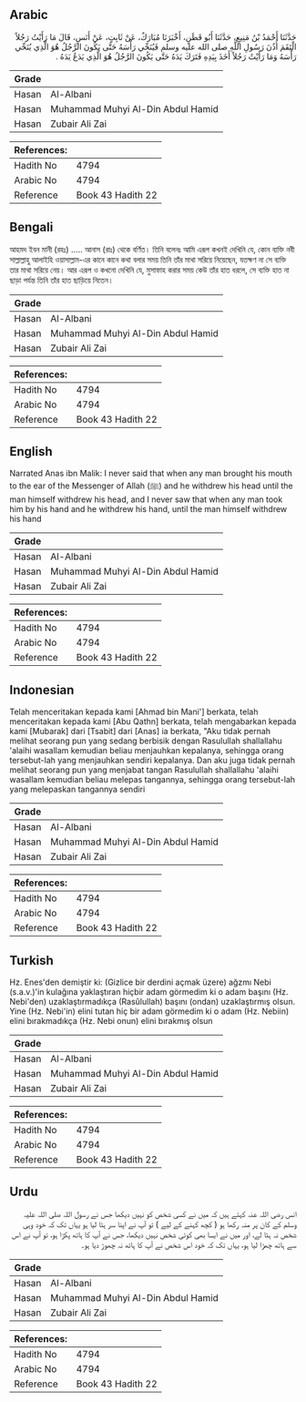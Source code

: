 ## Arabic


<div dir="rtl" lang="ar" style={{fontSize:'larger',backgroundColor:'#f8f9fa',padding:20}}>
حَدَّثَنَا أَحْمَدُ بْنُ مَنِيعٍ، حَدَّثَنَا أَبُو قَطَنٍ، أَخْبَرَنَا مُبَارَكٌ، عَنْ ثَابِتٍ، عَنْ أَنَسٍ، قَالَ مَا رَأَيْتُ رَجُلاً الْتَقَمَ أُذُنَ رَسُولِ اللَّهِ صلى الله عليه وسلم فَيُنَحِّي رَأْسَهُ حَتَّى يَكُونَ الرَّجُلُ هُوَ الَّذِي يُنَحِّي رَأْسَهُ وَمَا رَأَيْتُ رَجُلاً أَخَذَ بِيَدِهِ فَتَرَكَ يَدَهُ حَتَّى يَكُونَ الرَّجُلُ هُوَ الَّذِي يَدَعُ يَدَهُ ‏.‏
</div>
<div style={{backgroundColor:'#f8f9fa',padding:20, marginBottom: 10}}><table> <thead> <tr> <th>Grade</th> <th></th> </tr> </thead> <tbody> <tr><td>Hasan</td><td>Al-Albani</td></tr><tr><td>Hasan</td><td>Muhammad Muhyi Al-Din Abdul Hamid</td></tr><tr><td>Hasan</td><td>Zubair Ali Zai</td></tr></tbody></table><table> <thead> <tr> <th>References:</th> <th></th> </tr> </thead> <tbody><tr><td>Hadith No</td><td>4794</td></tr><tr><td>Arabic No</td><td>4794</td></tr><tr><td>Reference</td><td>Book 43 Hadith 22</td></tr></tbody></table></div>

## Bengali


<div dir="ltr" lang="bn" style={{fontSize:'larger',backgroundColor:'#f8f9fa',padding:20}}>
আহমদ ইবন মানী (রহঃ) ..... আনাস (রাঃ) থেকে বর্ণিত। তিনি বলেনঃ আমি এরূপ কখনই দেখিনি যে, কোন ব্যক্তি নবী সাল্লাল্লাহু আলাইহি ওয়াসাল্লাম-এর কানে কানে কথা বলার সময় তিনি তাঁর মাথা সরিয়ে নিয়েছেন, যতক্ষণ না সে ব্যক্তি তার মাথা সরিয়ে নেয়। আর এরূপ ও কখনো দেখিনি যে, মুসাফাহ করার সময় কেউ তাঁর হাত ধরলে, সে ব্যক্তি হাত না ছাড়া পর্যন্ত তিনি তাঁর হাত ছাড়িয়ে নিতেন।
</div>
<div style={{backgroundColor:'#f8f9fa',padding:20, marginBottom: 10}}><table> <thead> <tr> <th>Grade</th> <th></th> </tr> </thead> <tbody> <tr><td>Hasan</td><td>Al-Albani</td></tr><tr><td>Hasan</td><td>Muhammad Muhyi Al-Din Abdul Hamid</td></tr><tr><td>Hasan</td><td>Zubair Ali Zai</td></tr></tbody></table><table> <thead> <tr> <th>References:</th> <th></th> </tr> </thead> <tbody><tr><td>Hadith No</td><td>4794</td></tr><tr><td>Arabic No</td><td>4794</td></tr><tr><td>Reference</td><td>Book 43 Hadith 22</td></tr></tbody></table></div>

## English


<div dir="ltr" lang="en" style={{fontSize:'larger',backgroundColor:'#f8f9fa',padding:20}}>
Narrated Anas ibn Malik: I never said that when any man brought his mouth to the ear of the Messenger of Allah (ﷺ) and he withdrew his head until the man himself withdrew his head, and I never saw that when any man took him by his hand and he withdrew his hand, until the man himself withdrew his hand
</div>
<div style={{backgroundColor:'#f8f9fa',padding:20, marginBottom: 10}}><table> <thead> <tr> <th>Grade</th> <th></th> </tr> </thead> <tbody> <tr><td>Hasan</td><td>Al-Albani</td></tr><tr><td>Hasan</td><td>Muhammad Muhyi Al-Din Abdul Hamid</td></tr><tr><td>Hasan</td><td>Zubair Ali Zai</td></tr></tbody></table><table> <thead> <tr> <th>References:</th> <th></th> </tr> </thead> <tbody><tr><td>Hadith No</td><td>4794</td></tr><tr><td>Arabic No</td><td>4794</td></tr><tr><td>Reference</td><td>Book 43 Hadith 22</td></tr></tbody></table></div>

## Indonesian


<div dir="ltr" lang="id" style={{fontSize:'larger',backgroundColor:'#f8f9fa',padding:20}}>
Telah menceritakan kepada kami [Ahmad bin Mani'] berkata, telah menceritakan kepada kami [Abu Qathn] berkata, telah mengabarkan kepada kami [Mubarak] dari [Tsabit] dari [Anas] ia berkata, "Aku tidak pernah melihat seorang pun yang sedang berbisik dengan Rasulullah shallallahu 'alaihi wasallam kemudian beliau menjauhkan kepalanya, sehingga orang tersebut-lah yang menjauhkan sendiri kepalanya. Dan aku juga tidak pernah melihat seorang pun yang menjabat tangan Rasulullah shallallahu 'alaihi wasallam kemudian beliau melepas tangannya, sehingga orang tersebut-lah yang melepaskan tangannya sendiri
</div>
<div style={{backgroundColor:'#f8f9fa',padding:20, marginBottom: 10}}><table> <thead> <tr> <th>Grade</th> <th></th> </tr> </thead> <tbody> <tr><td>Hasan</td><td>Al-Albani</td></tr><tr><td>Hasan</td><td>Muhammad Muhyi Al-Din Abdul Hamid</td></tr><tr><td>Hasan</td><td>Zubair Ali Zai</td></tr></tbody></table><table> <thead> <tr> <th>References:</th> <th></th> </tr> </thead> <tbody><tr><td>Hadith No</td><td>4794</td></tr><tr><td>Arabic No</td><td>4794</td></tr><tr><td>Reference</td><td>Book 43 Hadith 22</td></tr></tbody></table></div>

## Turkish


<div dir="ltr" lang="tr" style={{fontSize:'larger',backgroundColor:'#f8f9fa',padding:20}}>
Hz. Enes'den demiştir ki: (Gizlice bir derdini açmak üzere) ağzmı Nebi (s.a.v.)'in kulağına yaklaştıran hiçbir adam görmedim ki o adam başını (Hz. Nebi'den) uzaklaştırmadıkça (Rasûlullah) başını (ondan) uzaklaştırmış olsun. Yine (Hz. Nebi'in) elini tutan hiç bir adam görmedim ki o adam (Hz. Nebiin) elini bırakmadıkça (Hz. Nebi onun) elini bırakmış olsun
</div>
<div style={{backgroundColor:'#f8f9fa',padding:20, marginBottom: 10}}><table> <thead> <tr> <th>Grade</th> <th></th> </tr> </thead> <tbody> <tr><td>Hasan</td><td>Al-Albani</td></tr><tr><td>Hasan</td><td>Muhammad Muhyi Al-Din Abdul Hamid</td></tr><tr><td>Hasan</td><td>Zubair Ali Zai</td></tr></tbody></table><table> <thead> <tr> <th>References:</th> <th></th> </tr> </thead> <tbody><tr><td>Hadith No</td><td>4794</td></tr><tr><td>Arabic No</td><td>4794</td></tr><tr><td>Reference</td><td>Book 43 Hadith 22</td></tr></tbody></table></div>

## Urdu


<div dir="rtl" lang="ur" style={{fontSize:'larger',backgroundColor:'#f8f9fa',padding:20}}>
انس رضی اللہ عنہ کہتے ہیں کہ میں نے کسی شخص کو نہیں دیکھا جس نے رسول اللہ صلی اللہ علیہ وسلم کے کان پر منہ رکھا ہو ( کچھ کہنے کے لیے ) تو آپ نے اپنا سر ہٹا لیا ہو یہاں تک کہ خود وہی شخص نہ ہٹا لے، اور میں نے ایسا بھی کوئی شخص نہیں دیکھا، جس نے آپ کا ہاتھ پکڑا ہو، تو آپ نے اس سے ہاتھ چھڑا لیا ہو، یہاں تک کہ خود اس شخص نے آپ کا ہاتھ نہ چھوڑ دیا ہو۔
</div>
<div style={{backgroundColor:'#f8f9fa',padding:20, marginBottom: 10}}><table> <thead> <tr> <th>Grade</th> <th></th> </tr> </thead> <tbody> <tr><td>Hasan</td><td>Al-Albani</td></tr><tr><td>Hasan</td><td>Muhammad Muhyi Al-Din Abdul Hamid</td></tr><tr><td>Hasan</td><td>Zubair Ali Zai</td></tr></tbody></table><table> <thead> <tr> <th>References:</th> <th></th> </tr> </thead> <tbody><tr><td>Hadith No</td><td>4794</td></tr><tr><td>Arabic No</td><td>4794</td></tr><tr><td>Reference</td><td>Book 43 Hadith 22</td></tr></tbody></table></div>